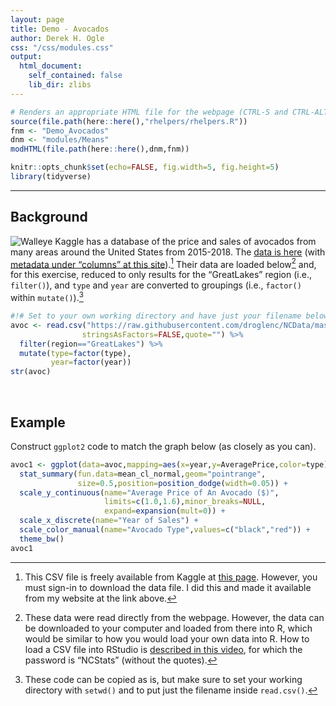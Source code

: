 ```yaml
---
layout: page
title: Demo - Avocados
author: Derek H. Ogle
css: "/css/modules.css"
output:
  html_document:
    self_contained: false
    lib_dir: zlibs
---
```


```r
# Renders an appropriate HTML file for the webpage (CTRL-S and CTRL-ALT-C)
source(file.path(here::here(),"rhelpers/rhelpers.R"))
fnm <- "Demo_Avocados"
dnm <- "modules/Means"
modHTML(file.path(here::here(),dnm,fnm))
```
```r
knitr::opts_chunk$set(echo=FALSE, fig.width=5, fig.height=5)
library(tidyverse)
```

----

## Background
<img src="../zimgs/avocado.jpg" alt="Walleye" class="img-right">
Kaggle has a database of the price and sales of avocados from many areas around the United States from 2015-2018. The [data is here](https://raw.githubusercontent.com/droglenc/NCData/master/Avocados.csv) (with [metadata under "columns" at this site](https://www.kaggle.com/neuromusic/avocado-prices)).[^getdata] Their data are loaded below[^loaddata] and, for this exercise, reduced to only results for the "GreatLakes" region (i.e., `filter()`), and `type` and `year` are converted to groupings (i.e., `factor()` within `mutate()`).[^copycode]

```r
#!# Set to your own working directory and have just your filename below.
avoc <- read.csv("https://raw.githubusercontent.com/droglenc/NCData/master/Avocados.csv",
                stringsAsFactors=FALSE,quote="") %>%
  filter(region=="GreatLakes") %>%
  mutate(type=factor(type),
         year=factor(year))
str(avoc)
```

&nbsp;

## Example
Construct `ggplot2` code to match the graph below (as closely as you can).

```r
avoc1 <- ggplot(data=avoc,mapping=aes(x=year,y=AveragePrice,color=type)) +
  stat_summary(fun.data=mean_cl_normal,geom="pointrange",
               size=0.5,position=position_dodge(width=0.05)) +
  scale_y_continuous(name="Average Price of An Avocado ($)",
                     limits=c(1.0,1.6),minor_breaks=NULL,
                     expand=expansion(mult=0)) +
  scale_x_discrete(name="Year of Sales") +
  scale_color_manual(name="Avocado Type",values=c("black","red")) +
  theme_bw()
avoc1
```

[^getdata]: This CSV file is freely available from Kaggle at [this page](https://www.kaggle.com/neuromusic/avocado-prices). However, you must sign-in to download the data file. I did this and made it available from my website at the link above.

[^loaddata]: These data were read directly from the webpage. However, the data can be downloaded to your computer and loaded from there into R, which would be similar to how you would load your own data into R. How to load a CSV file into RStudio is [described in this video](https://vimeo.com/144035138), for which the password is "NCStats" (without the quotes).

[^copycode]: These code can be copied as is, but make sure to set your working directory with `setwd()` and to put just the filename inside `read.csv()`.
